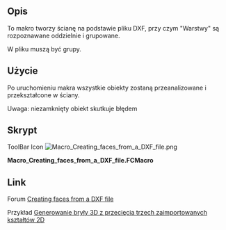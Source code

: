 <languages/>
{{Macro/pl
|Name=Macro Creating faces from a DXF file
|Icon=Macro_Creating_faces_from_a_DXF_file.png
|Description=To makro tworzy ścianę na podstawie pliku DXF, przy czym "Warstwy" są rozpoznawane oddzielnie i grupowane.
|Author=shoogen
|Version=01.00
|Date=2014-10-29
|FCVersion=Wszystkie
|Download=[https://wiki.freecad.org/images/0/03/Macro_Creating_faces_from_a_DXF_file.png Ikona paska narzędzi]
}}

==Opis==
To makro tworzy ścianę na podstawie pliku DXF, przy czym "Warstwy" są rozpoznawane oddzielnie i grupowane.

W pliku muszą być grupy.

==Użycie==
Po uruchomieniu makra wszystkie obiekty zostaną przeanalizowane i przekształcone w ściany.

Uwaga: niezamknięty obiekt skutkuje błędem

<span id="Script"></span>
==Skrypt==

ToolBar Icon [[Image:Macro_Creating_faces_from_a_DXF_file.png]]

'''Macro_Creating_faces_from_a_DXF_file.FCMacro'''

{{MacroCode|code=
import FreeCAD,Part,OpenSCAD2Dgeom
doc = App.ActiveDocument
for group in doc.findObjects('App::DocumentObjectGroup'):
    try:
        edges=sum((obj.Shape.Edges for obj in group.Group \
                if hasattr(obj,'Shape')),[])
        face = OpenSCAD2Dgeom.edgestofaces(edges)
        faceobj = doc.addObject('Part::Feature','face_%s' % group.Name)
        faceobj.Label = 'face_%s' % group.Label
        faceobj.Shape = face
    except Part.OCCError: # Exception: # 
        FreeCAD.Console.PrintError('Error in Group %s (%s)' % (group.Name,group.Label)+"\n")
}}

==Link==
Forum [https://forum.freecad.org/viewtopic.php?f=3&t=8144 Creating faces from a DXF file]

Przykład [https://forum.freecad.org/viewtopic.php?f=3&t=8280&p=67863#p67840 Generowanie bryły 3D z przecięcia trzech zaimportowanych kształtów 2D]
{{clear}}